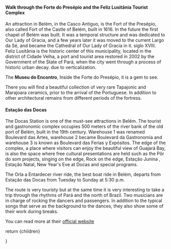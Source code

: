 

<Head>
  <title>What To Do In Belém</title>
</Head>

#### Walk through the Forte do Presépio and the Feliz Lusitânia Tourist Complex

An attraction in Belém, in the Casco Antiguo, is the Fort of the Presépio, also called Fort of the Castle of Belém, built in 1616.
In the future the first chapel of Belém was built. It was a temporal structure and was dedicated to Our Lady of Gracia, and a few years later it was moved to the current Largo da Sé, and became the Cathedral of Our Lady of Gracia in it. siglo XVIII.
Feliz Lusitânia is the historic center of this municipality, located in the district of Cidade Velha, a port and tourist area restored in 2002 by the Government of the State of Pará, when the city went through a process of historic urban decay. due to verticalization.

The **Museu do Encontro**, Inside the Forte do Presépio, it is a gem to see.

There you will find a beautiful collection of very rare Tapajonic and Marajoara ceramics, prior to the arrival of the Portuguese. In addition to other architectural remains from different periods of the fortress.

#### Estação das Docas

The Docas Station is one of the must-see attractions in Belém. The tourist and gastronomic complex occupies 500 meters of the river bank of the old port of Belém, built in the 19th century.
Warehouse 1 was renamed Boulevard das Artes, warehouse 2 became Boulevard da Gastronomía and warehouse 3 is known as Boulevard das Ferias y Expósitos.
The edge of the complex, a place where visitors can enjoy the beautiful view of Guajará Bay, is also the space where free cultural presentations are held such as the Pôr do som projects, singing on the edge, Rock on the edge, Estação Junina , Estação Natal, New Year's Eve at Docas and special programs.

The Orla a Entardecer river ride, the best boat ride in Belém, departs from Estação das Docas from Tuesday to Sunday at 5:30 p.m.

The route is very touristy but at the same time it is very interesting to take a trip through the rhythms of Pará and the north of Brazil.
Two musicians are in charge of rocking the dancers and passengers. In addition to the typical songs that serve as the background to the dances, they also show some of their work during breaks.

You can read more at their [official website](https://www.valeverdeturismo.com.br/belem-para-amazonia)

  return <MdxLayout>{children}</MdxLayout>


}
